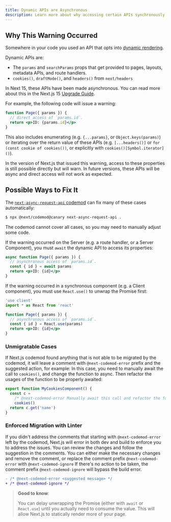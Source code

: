 ```yaml
---
title: Dynamic APIs are Asynchronous
description: Learn more about why accessing certain APIs synchronously now warns.
---
```


## Why This Warning Occurred

Somewhere in your code you used an API that opts into [dynamic rendering](/docs/app/getting-started/partial-prerendering#dynamic-rendering).

Dynamic APIs are:

- The `params` and `searchParams` props that get provided to pages, layouts, metadata APIs, and route handlers.
- `cookies()`, `draftMode()`, and `headers()` from `next/headers`

In Next 15, these APIs have been made asynchronous. You can read more about this in the Next.js 15 [Upgrade Guide](/docs/app/guides/upgrading/version-15).

For example, the following code will issue a warning:

```jsx filename="app/[id]/page.js"
function Page({ params }) {
  // direct access of `params.id`.
  return <p>ID: {params.id}</p>
}
```

This also includes enumerating (e.g. `{...params}`, or `Object.keys(params)`) or iterating over the return
value of these APIs (e.g. `[...headers()]` or `for (const cookie of cookies())`, or explicitly with `cookies()[Symbol.iterator]()`).

In the version of Next.js that issued this warning, access to these properties is still possible directly but will warn.
In future versions, these APIs will be async and direct access will not work as expected.

## Possible Ways to Fix It

The [`next-async-request-api` codemod](/docs/app/guides/upgrading/codemods#next-async-request-api) can fix many of these cases automatically:

```bash filename="Terminal"
$ npx @next/codemod@canary next-async-request-api .
```

The codemod cannot cover all cases, so you may need to manually adjust some code.

If the warning occurred on the Server (e.g. a route handler, or a Server Component),
you must `await` the dynamic API to access its properties:

```jsx filename="app/[id]/page.js"
async function Page({ params }) {
  // asynchronous access of `params.id`.
  const { id } = await params
  return <p>ID: {id}</p>
}
```

If the warning occurred in a synchronous component (e.g. a Client component),
you must use `React.use()` to unwrap the Promise first:

```jsx filename="app/[id]/page.js"
'use client'
import * as React from 'react'

function Page({ params }) {
  // asynchronous access of `params.id`.
  const { id } = React.use(params)
  return <p>ID: {id}</p>
}
```

### Unmigratable Cases

If Next.js codemod found anything that is not able to be migrated by the codemod, it will leave a comment with `@next-codemod-error` prefix and the suggested action, for example:
In this case, you need to manually await the call to `cookies()`, and change the function to async. Then refactor the usages of the function to be properly awaited:

```ts
export function MyCookiesComponent() {
  const c =
    /* @next-codemod-error Manually await this call and refactor the function to be async */
    cookies()
  return c.get('name')
}
```

### Enforced Migration with Linter

If you didn't address the comments that starting with `@next-codemod-error` left by the codemod, Next.js will error in both dev and build to enforce you to address the issues.
You can review the changes and follow the suggestion in the comments. You can either make the necessary changes and remove the comment, or replace the comment prefix `@next-codemod-error` with `@next-codemod-ignore`
If there's no action to be taken, the comment prefix `@next-codemod-ignore` will bypass the build error.

```diff
- /* @next-codemod-error <suggested message> */
+ /* @next-codemod-ignore */
```

> **Good to know**:
>
> You can delay unwrapping the Promise (either with `await` or `React.use`) until you actually need to consume the value.
> This will allow Next.js to statically render more of your page.
